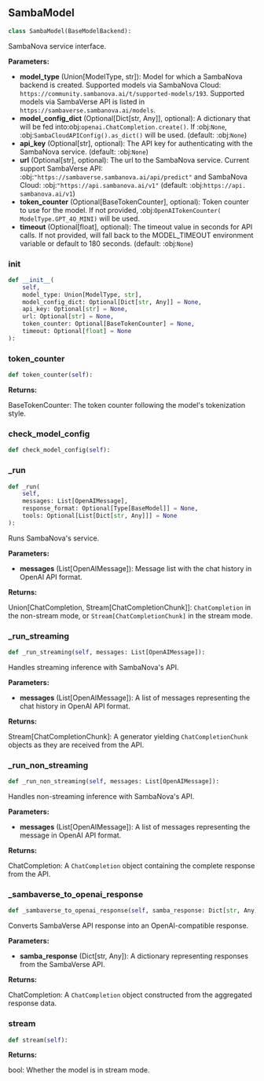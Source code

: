<a id="camel.models.samba_model"></a>

<a id="camel.models.samba_model.SambaModel"></a>

## SambaModel

```python
class SambaModel(BaseModelBackend):
```

SambaNova service interface.

**Parameters:**

- **model_type** (Union[ModelType, str]): Model for which a SambaNova backend is created. Supported models via SambaNova Cloud: `https://community.sambanova.ai/t/supported-models/193`. Supported models via SambaVerse API is listed in `https://sambaverse.sambanova.ai/models`.
- **model_config_dict** (Optional[Dict[str, Any]], optional): A dictionary that will be fed into:obj:`openai.ChatCompletion.create()`. If :obj:`None`, :obj:`SambaCloudAPIConfig().as_dict()` will be used. (default: :obj:`None`)
- **api_key** (Optional[str], optional): The API key for authenticating with the SambaNova service. (default: :obj:`None`)
- **url** (Optional[str], optional): The url to the SambaNova service. Current support SambaVerse API: :obj:`"https://sambaverse.sambanova.ai/api/predict"` and SambaNova Cloud: :obj:`"https://api.sambanova.ai/v1"` (default: :obj:`https://api. sambanova.ai/v1`)
- **token_counter** (Optional[BaseTokenCounter], optional): Token counter to use for the model. If not provided, :obj:`OpenAITokenCounter( ModelType.GPT_4O_MINI)` will be used.
- **timeout** (Optional[float], optional): The timeout value in seconds for API calls. If not provided, will fall back to the MODEL_TIMEOUT environment variable or default to 180 seconds. (default: :obj:`None`)

<a id="camel.models.samba_model.SambaModel.__init__"></a>

### __init__

```python
def __init__(
    self,
    model_type: Union[ModelType, str],
    model_config_dict: Optional[Dict[str, Any]] = None,
    api_key: Optional[str] = None,
    url: Optional[str] = None,
    token_counter: Optional[BaseTokenCounter] = None,
    timeout: Optional[float] = None
):
```

<a id="camel.models.samba_model.SambaModel.token_counter"></a>

### token_counter

```python
def token_counter(self):
```

**Returns:**

  BaseTokenCounter: The token counter following the model's
tokenization style.

<a id="camel.models.samba_model.SambaModel.check_model_config"></a>

### check_model_config

```python
def check_model_config(self):
```

<a id="camel.models.samba_model.SambaModel._run"></a>

### _run

```python
def _run(
    self,
    messages: List[OpenAIMessage],
    response_format: Optional[Type[BaseModel]] = None,
    tools: Optional[List[Dict[str, Any]]] = None
):
```

Runs SambaNova's service.

**Parameters:**

- **messages** (List[OpenAIMessage]): Message list with the chat history in OpenAI API format.

**Returns:**

  Union[ChatCompletion, Stream[ChatCompletionChunk]]:
`ChatCompletion` in the non-stream mode, or
`Stream[ChatCompletionChunk]` in the stream mode.

<a id="camel.models.samba_model.SambaModel._run_streaming"></a>

### _run_streaming

```python
def _run_streaming(self, messages: List[OpenAIMessage]):
```

Handles streaming inference with SambaNova's API.

**Parameters:**

- **messages** (List[OpenAIMessage]): A list of messages representing the chat history in OpenAI API format.

**Returns:**

  Stream[ChatCompletionChunk]: A generator yielding
`ChatCompletionChunk` objects as they are received from the
API.

<a id="camel.models.samba_model.SambaModel._run_non_streaming"></a>

### _run_non_streaming

```python
def _run_non_streaming(self, messages: List[OpenAIMessage]):
```

Handles non-streaming inference with SambaNova's API.

**Parameters:**

- **messages** (List[OpenAIMessage]): A list of messages representing the message in OpenAI API format.

**Returns:**

  ChatCompletion: A `ChatCompletion` object containing the complete
response from the API.

<a id="camel.models.samba_model.SambaModel._sambaverse_to_openai_response"></a>

### _sambaverse_to_openai_response

```python
def _sambaverse_to_openai_response(self, samba_response: Dict[str, Any]):
```

Converts SambaVerse API response into an OpenAI-compatible
response.

**Parameters:**

- **samba_response** (Dict[str, Any]): A dictionary representing responses from the SambaVerse API.

**Returns:**

  ChatCompletion: A `ChatCompletion` object constructed from the
aggregated response data.

<a id="camel.models.samba_model.SambaModel.stream"></a>

### stream

```python
def stream(self):
```

**Returns:**

  bool: Whether the model is in stream mode.
